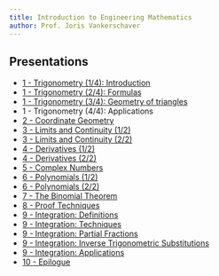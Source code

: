```yaml
---
title: Introduction to Engineering Mathematics
author: Prof. Joris Vankerschaver
---
```


## Presentations

- [1 - Trigonometry (1/4): Introduction](presentations/01a-trigonometry-basic-identities.qmd)
- [1 - Trigonometry (2/4): Formulas](presentations/01b-trigonometry-formulas.qmd)
- [1 - Trigonometry (3/4): Geometry of triangles](presentations/01c-trigonometry-triangles.qmd)
- 1 - Trigonometry (4/4): Applications
- [2 - Coordinate Geometry](presentations/02-coordinate-geometry.qmd)
- [3 - Limits and Continuity (1/2)](presentations/03a-limits-continuity.qmd)
- [3 - Limits and Continuity (2/2)](presentations/03b-limits-continuity.qmd)
- [4 - Derivatives (1/2)](presentations/04a-derivatives.qmd)
- [4 - Derivatives (2/2)](presentations/04b-derivatives.qmd)
- [5 - Complex Numbers](presentations/05-complex-numbers.qmd)
- [6 - Polynomials (1/2)](presentations/06a-polynomials.qmd)
- [6 - Polynomials (2/2)](presentations/06b-polynomials.qmd)
- [7 - The Binomial Theorem](presentations/07-binomial-theorem.qmd)
- [8 - Proof Techniques](presentations/08-proof-techniques.qmd)
- [9 - Integration: Definitions](presentations/09a-integration-definitions.qmd)
- [9 - Integration: Techniques](presentations/09b-integration-techniques.qmd)
- [9 - Integration: Partial Fractions](presentations/09c-integration-partial-fractions.qmd)
- [9 - Integration: Inverse Trigonometric Substitutions](presentations/09d-integration-inverse-trig.qmd)
- [9 - Integration: Applications](presentations/09e-integration-applications.qmd)
- [10 - Epilogue](presentations/10-epilogue.qmd)

